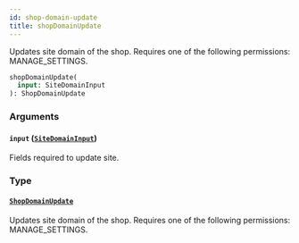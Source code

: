```yaml
---
id: shop-domain-update
title: shopDomainUpdate
---
```



Updates site domain of the shop. Requires one of the following permissions: MANAGE_SETTINGS.

```graphql
shopDomainUpdate(
  input: SiteDomainInput
): ShopDomainUpdate
```


### Arguments

#### `input` ([`SiteDomainInput`](../../../developer/api-reference/inputs/site-domain-input))

Fields required to update site.


### Type

#### [`ShopDomainUpdate`](../../../developer/api-reference/objects/shop-domain-update) 

Updates site domain of the shop. Requires one of the following permissions: MANAGE_SETTINGS.




